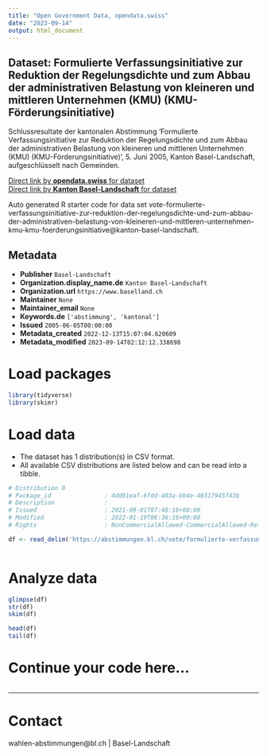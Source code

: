 ```yaml
---
title: "Open Government Data, opendata.swiss"
date: "2023-09-14"
output: html_document
---
```


## Dataset: Formulierte Verfassungsinitiative zur Reduktion der Regelungsdichte und zum Abbau der administrativen Belastung von kleineren und mittleren Unternehmen (KMU) (KMU-Förderungsinitiative)

Schlussresultate der kantonalen Abstimmung 'Formulierte Verfassungsinitiative zur Reduktion der Regelungsdichte und zum Abbau der administrativen Belastung von kleineren und mittleren Unternehmen (KMU) (KMU-Förderungsinitiative)', 5. Juni 2005, Kanton Basel-Landschaft, aufgeschlüsselt nach Gemeinden.

[Direct link by **opendata.swiss** for dataset](https://opendata.swiss/de/dataset/formulierte-verfassungsinitiative-zur-reduktion-der-regelungsdichte-und-zum-abbau-der-administr)<br>
[Direct link by **Kanton Basel-Landschaft** for dataset](https://abstimmungen.bl.ch/vote/formulierte-verfassungsinitiative-zur-reduktion-der-regelungsdichte-und-zum-abbau-der-administrativen-belastung-von-kleineren-und-mittleren-unternehmen-kmu-kmu-foerderungsinitiative/data)

Auto generated R starter code for data set vote-formulierte-verfassungsinitiative-zur-reduktion-der-regelungsdichte-und-zum-abbau-der-administrativen-belastung-von-kleineren-und-mittleren-unternehmen-kmu-kmu-foerderungsinitiative@kanton-basel-landschaft.

## Metadata

- **Publisher** `Basel-Landschaft`
- **Organization.display_name.de** `Kanton Basel-Landschaft`
- **Organization.url** `https://www.baselland.ch`
- **Maintainer** `None`
- **Maintainer_email** `None`
- **Keywords.de** `['abstimmung', 'kantonal']`
- **Issued** `2005-06-05T00:00:00`
- **Metadata_created** `2022-12-13T15:07:04.620609`
- **Metadata_modified** `2023-09-14T02:12:12.338698`


# Load packages

```r

library(tidyverse)
library(skimr)

```

# Load data

-   The dataset has 1 distribution(s) in CSV format.
-   All available CSV distributions are listed below and can be read into a tibble.

```r

# Distribution 0
# Package_id               : 4dd91eaf-6fdd-403a-bb4e-40317945f43b
# Description              : 
# Issued                   : 2021-09-01T07:48:16+00:00
# Modified                 : 2022-01-19T06:36:16+00:00
# Rights                   : NonCommercialAllowed-CommercialAllowed-ReferenceRequired

df <- read_delim('https://abstimmungen.bl.ch/vote/formulierte-verfassungsinitiative-zur-reduktion-der-regelungsdichte-und-zum-abbau-der-administrativen-belastung-von-kleineren-und-mittleren-unternehmen-kmu-kmu-foerderungsinitiative/data-csv')



```

# Analyze data

```r

glimpse(df)
str(df)
skim(df)

head(df)
tail(df)

```

# Continue your code here...

```r

```

------------------------------------------------------------------------

# Contact

wahlen-abstimmungen@bl.ch | Basel-Landschaft
